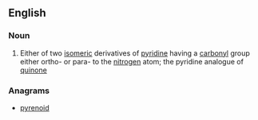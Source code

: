 ==English==

===Noun===
{{wikipedia}}
{{en-noun}}

# {{lb|en|organic compound}} Either of two [[isomeric]] derivatives of [[pyridine]] having a [[carbonyl]] group either ortho- or para- to the [[nitrogen]] atom; the pyridine analogue of [[quinone]]

===Anagrams===
* [[pyrenoid#English|pyrenoid]]